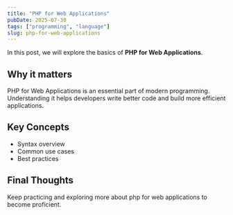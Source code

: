 ```yaml
---
title: "PHP for Web Applications"
pubDate: 2025-07-30
tags: ["programming", "language"]
slug: php-for-web-applications
---
```


In this post, we will explore the basics of **PHP for Web Applications**.

## Why it matters

PHP for Web Applications is an essential part of modern programming. Understanding it helps developers write better code and build more efficient applications.

## Key Concepts

- Syntax overview
- Common use cases
- Best practices

## Final Thoughts

Keep practicing and exploring more about php for web applications to become proficient.
